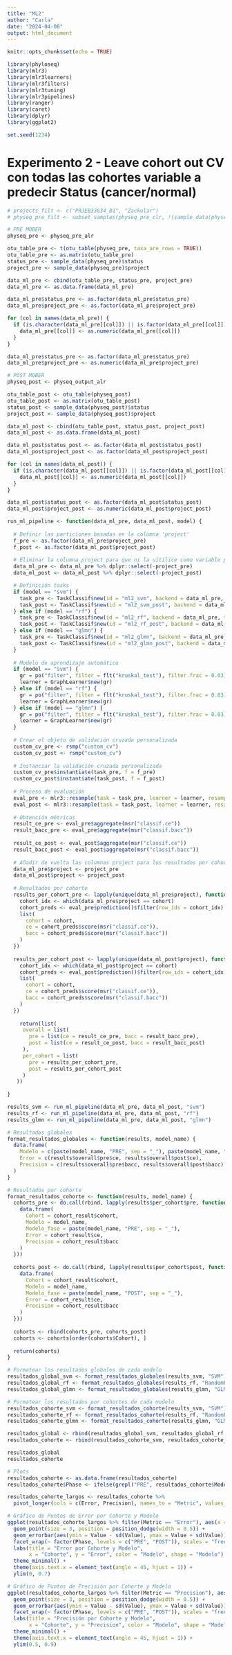 ```yaml
---
title: "ML2"
author: "Carla"
date: "2024-04-08"
output: html_document
---
```


```r
knitr::opts_chunk$set(echo = TRUE)

library(phyloseq)
library(mlr3)
library(mlr3learners)
library(mlr3filters)
library(mlr3tuning)
library(mlr3pipelines)
library(ranger)
library(caret)
library(dplyr)
library(ggplot2)

set.seed(1234)
```

# Experimento 2 - Leave cohort out CV con todas las cohortes variable a predecir Status (cancer/normal)

```r
# projects_filt <- c("PRJEB33634_B1", "Zackular")
# physeq_pre_filt <- subset_samples(physeq_pre_clr, !(sample_data(physeq_pre_clr)$project %in% projects_filt))

# PRE MOBER
physeq_pre <- physeq_pre_alr

otu_table_pre <- t(otu_table(physeq_pre, taxa_are_rows = TRUE))
otu_table_pre <- as.matrix(otu_table_pre)
status_pre <- sample_data(physeq_pre)$status
project_pre <- sample_data(physeq_pre)$project

data_ml_pre <- cbind(otu_table_pre, status_pre, project_pre)
data_ml_pre <- as.data.frame(data_ml_pre)

data_ml_pre$status_pre <- as.factor(data_ml_pre$status_pre)
data_ml_pre$project_pre <- as.factor(data_ml_pre$project_pre)

for (col in names(data_ml_pre)) {
  if (is.character(data_ml_pre[[col]]) || is.factor(data_ml_pre[[col]])) {
    data_ml_pre[[col]] <- as.numeric(data_ml_pre[[col]])
  }
}

data_ml_pre$status_pre <- as.factor(data_ml_pre$status_pre)
data_ml_pre$project_pre <- as.numeric(data_ml_pre$project_pre)

# POST MOBER
physeq_post <- physeq_output_alr

otu_table_post <- otu_table(physeq_post)
otu_table_post <- as.matrix(otu_table_post)
status_post <- sample_data(physeq_post)$status
project_post <- sample_data(physeq_post)$project

data_ml_post <- cbind(otu_table_post, status_post, project_post)
data_ml_post <- as.data.frame(data_ml_post)

data_ml_post$status_post <- as.factor(data_ml_post$status_post)
data_ml_post$project_post <- as.factor(data_ml_post$project_post)

for (col in names(data_ml_post)) {
  if (is.character(data_ml_post[[col]]) || is.factor(data_ml_post[[col]])) {
    data_ml_post[[col]] <- as.numeric(data_ml_post[[col]])
  }
}

data_ml_post$status_post <- as.factor(data_ml_post$status_post)
data_ml_post$project_post <- as.numeric(data_ml_post$project_post)
```

```r

run_ml_pipeline <- function(data_ml_pre, data_ml_post, model) {
  
  # Definir las particiones basadas en la columna 'project'
  f_pre <- as.factor(data_ml_pre$project_pre)
  f_post <- as.factor(data_ml_post$project_post)
  
  # Eliminar la columna project para que ni la uitilice como variable predictora
  data_ml_pre <- data_ml_pre %>% dplyr::select(-project_pre)
  data_ml_post <- data_ml_post %>% dplyr::select(-project_post)

  # Definición tasks
  if (model == "svm") {
    task_pre <- TaskClassif$new(id = "ml2_svm", backend = data_ml_pre, target = "status_pre")
    task_post <- TaskClassif$new(id = "ml2_svm_post", backend = data_ml_post, target = "status_post")
  } else if (model == "rf") {
    task_pre <- TaskClassif$new(id = "ml2_rf", backend = data_ml_pre, target = "status_pre")
    task_post <- TaskClassif$new(id = "ml2_rf_post", backend = data_ml_post, target = "status_post")
  } else if (model == "glmn") {
    task_pre <- TaskClassif$new(id = "ml2_glmn", backend = data_ml_pre, target = "status_pre")
    task_post <- TaskClassif$new(id = "ml2_glmn_post", backend = data_ml_post, target = "status_post")
  }
  
  # Modelo de aprendizaje automático
  if (model == "svm") {
    gr = po("filter", filter = flt("kruskal_test"), filter.frac = 0.03) %>>% po("learner", lrn("classif.svm"))
    learner = GraphLearner$new(gr)
  } else if (model == "rf") {
    gr = po("filter", filter = flt("kruskal_test"), filter.frac = 0.03) %>>% po("learner", lrn("classif.ranger"))
    learner = GraphLearner$new(gr)
  } else if (model == "glmn") {
    gr = po("filter", filter = flt("kruskal_test"), filter.frac = 0.03) %>>% po("learner", lrn("classif.glmnet"))
    learner = GraphLearner$new(gr)
  }
  
  # Crear el objeto de validación cruzada personalizada
  custom_cv_pre <- rsmp("custom_cv")
  custom_cv_post <- rsmp("custom_cv")
  
  # Instanciar la validación cruzada personalizada
  custom_cv_pre$instantiate(task_pre, f = f_pre)
  custom_cv_post$instantiate(task_post, f = f_post)
  
  # Proceso de evaluación
  eval_pre <- mlr3::resample(task = task_pre, learner = learner, resampling = custom_cv_pre)
  eval_post <- mlr3::resample(task = task_post, learner = learner, resampling = custom_cv_post)
  
  # Obtención métricas
  result_ce_pre <- eval_pre$aggregate(msr("classif.ce"))
  result_bacc_pre <- eval_pre$aggregate(msr("classif.bacc"))
  
  result_ce_post <- eval_post$aggregate(msr("classif.ce"))
  result_bacc_post <- eval_post$aggregate(msr("classif.bacc"))
  
  # Añadir de vuelta las columnas project para los resultados por cohorte
  data_ml_pre$project <- project_pre
  data_ml_post$project <- project_post
  
  # Resultados por cohorte
  results_per_cohort_pre <- lapply(unique(data_ml_pre$project), function(cohort) {
    cohort_idx <- which(data_ml_pre$project == cohort)
    cohort_preds <- eval_pre$prediction()$filter(row_ids = cohort_idx)
    list(
      cohort = cohort,
      ce = cohort_preds$score(msr("classif.ce")),
      bacc = cohort_preds$score(msr("classif.bacc"))
    )
  })
  
  results_per_cohort_post <- lapply(unique(data_ml_post$project), function(cohort) {
    cohort_idx <- which(data_ml_post$project == cohort)
    cohort_preds <- eval_post$prediction()$filter(row_ids = cohort_idx)
    list(
      cohort = cohort,
      ce = cohort_preds$score(msr("classif.ce")),
      bacc = cohort_preds$score(msr("classif.bacc"))
    )
  })
  
    return(list(
     overall = list(
       pre = list(ce = result_ce_pre, bacc = result_bacc_pre),
       post = list(ce = result_ce_post, bacc = result_bacc_post)
     ),
     per_cohort = list(
       pre = results_per_cohort_pre,
       post = results_per_cohort_post
     )
   ))
  
}

results_svm <- run_ml_pipeline(data_ml_pre, data_ml_post, "svm")
results_rf <- run_ml_pipeline(data_ml_pre, data_ml_post, "rf")
results_glmn <- run_ml_pipeline(data_ml_pre, data_ml_post, "glmn")
```

```r
# Resultados globales
format_resultados_globales <- function(results, model_name) {
  data.frame(
    Modelo = c(paste(model_name, "PRE", sep = "_"), paste(model_name, "POST", sep = "_")),
    Error = c(results$overall$pre$ce, results$overall$post$ce),
    Precision = c(results$overall$pre$bacc, results$overall$post$bacc)
  )
}

# Resultados por cohorte
format_resultados_cohorte <- function(results, model_name) {
  cohorts_pre <- do.call(rbind, lapply(results$per_cohort$pre, function(cohort_result) {
    data.frame(
      Cohort = cohort_result$cohort,
      Modelo = model_name,
      Modelo_fase = paste(model_name, "PRE", sep = "_"),
      Error = cohort_result$ce,
      Precision = cohort_result$bacc
    )
  }))
  
  cohorts_post <- do.call(rbind, lapply(results$per_cohort$post, function(cohort_result) {
    data.frame(
      Cohort = cohort_result$cohort,
      Modelo = model_name,
      Modelo_fase = paste(model_name, "POST", sep = "_"),
      Error = cohort_result$ce,
      Precision = cohort_result$bacc
    )
  }))
  
  cohorts <- rbind(cohorts_pre, cohorts_post)
  cohorts <- cohorts[order(cohorts$Cohort), ]
  
  return(cohorts)
}

# Formatear los resultados globales de cada modelo
resultados_global_svm <- format_resultados_globales(results_svm, "SVM")
resultados_global_rf <- format_resultados_globales(results_rf, "RandomForest")
resultados_global_glmn <- format_resultados_globales(results_glmn, "GLMNet")

# Formatear los resultados por cohortes de cada modelo
resultados_cohorte_svm <- format_resultados_cohorte(results_svm, "SVM")
resultados_cohorte_rf <- format_resultados_cohorte(results_rf, "RandomForest")
resultados_cohorte_glmn <- format_resultados_cohorte(results_glmn, "GLMNet")

resultados_global <- rbind(resultados_global_svm, resultados_global_rf, resultados_global_glmn)
resultados_cohorte <- rbind(resultados_cohorte_svm, resultados_cohorte_rf, resultados_cohorte_glmn)

resultados_global
resultados_cohorte
```

```r
# Plots
resultados_cohorte <- as.data.frame(resultados_cohorte)
resultados_cohorte$Phase <- ifelse(grepl("PRE", resultados_cohorte$Modelo_fase), "PRE", "POST")

resultados_cohorte_largos <- resultados_cohorte %>%
  pivot_longer(cols = c(Error, Precision), names_to = "Metric", values_to = "Value")

# Gráfico de Puntos de Error por Cohorte y Modelo
ggplot(resultados_cohorte_largos %>% filter(Metric == "Error"), aes(x = Cohort, y = Value, color = Modelo, shape = Modelo)) +
  geom_point(size = 3, position = position_dodge(width = 0.5)) +
  geom_errorbar(aes(ymin = Value - sd(Value), ymax = Value + sd(Value)), width = 0.2, position = position_dodge(width = 0.5)) +  
  facet_wrap(~ factor(Phase, levels = c("PRE", "POST")), scales = "free_y") +
  labs(title = "Error por Cohorte y Modelo",
       x = "Cohorte", y = "Error", color = "Modelo", shape = "Modelo") +  
  theme_minimal() +
  theme(axis.text.x = element_text(angle = 45, hjust = 1)) +
  ylim(0, 0.7)

# Gráfico de Puntos de Precisión por Cohorte y Modelo
ggplot(resultados_cohorte_largos %>% filter(Metric == "Precision"), aes(x = Cohort, y = Value, color = Modelo, shape = Modelo)) +
  geom_point(size = 3, position = position_dodge(width = 0.5)) +
  geom_errorbar(aes(ymin = Value - sd(Value), ymax = Value + sd(Value)), width = 0.2, position = position_dodge(width = 0.5)) +  
  facet_wrap(~ factor(Phase, levels = c("PRE", "POST")), scales = "free_y") +
  labs(title = "Precisión por Cohorte y Modelo",
       x = "Cohorte", y = "Precision", color = "Modelo", shape = "Modelo") +  
  theme_minimal() +
  theme(axis.text.x = element_text(angle = 45, hjust = 1)) +
  ylim(0.5, 0.9)


```